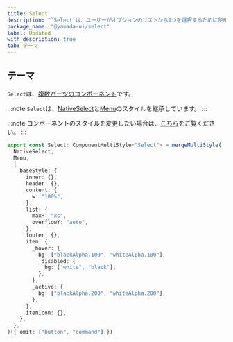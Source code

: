 ```yaml
---
title: Select
description: "`Select`は、ユーザーがオプションのリストから1つを選択するために使用されるコンポーネントです。"
package_name: "@yamada-ui/select"
label: Updated
with_description: true
tab: テーマ
---
```


## テーマ

`Select`は、[複数パーツのコンポーネント](/styled-system/theming/component-styles#複数パーツのコンポーネント)です。

:::note
`Select`は、[NativeSelect](/components/forms/native-select)と[Menu](/components/overlay/menu)のスタイルを継承しています。
:::

:::note
コンポーネントのスタイルを変更したい場合は、[こちら](/styled-system/theming/customize-theme#コンポーネントのスタイルを変更する)をご覧ください。
:::

```ts
export const Select: ComponentMultiStyle<"Select"> = mergeMultiStyle(
  NativeSelect,
  Menu,
  {
    baseStyle: {
      inner: {},
      header: {},
      content: {
        w: "100%",
      },
      list: {
        maxH: "xs",
        overflowY: "auto",
      },
      footer: {},
      item: {
        _hover: {
          bg: ["blackAlpha.100", "whiteAlpha.100"],
          _disabled: {
            bg: ["white", "black"],
          },
        },
        _active: {
          bg: ["blackAlpha.200", "whiteAlpha.200"],
        },
      },
      itemIcon: {},
    },
  },
)({ omit: ["button", "command"] })
```

